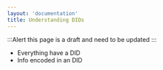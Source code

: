 ```yaml
---
layout: 'documentation'
title: Understanding DIDs
---
```


:::Alert
this page is a draft and need to be updated
:::

- Everything have a DID
- Info encoded in an DID
